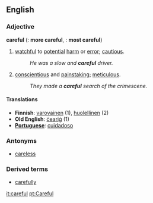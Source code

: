 ==English==

===Adjective===
'''careful'''  ({{compar}}: '''more careful''', {{superl}}: '''most careful''')

# [[watchful]] to [[potential]] [[harm]] or [[error]]; [[cautious]].
#:''He was a slow and '''careful''' driver.''
# [[conscientious]] and [[painstaking]]; [[meticulous]].
#:''They made a '''careful''' search of the crimescene.''

====Translations====
*'''Finnish''': [[varovainen]] (1), [[huolellinen]] (2)
*'''Old English''': [[cearig|ċeariġ]] (1)
*'''[[Portuguese]]''': [[cuidadoso]]

===Antonyms===
*[[careless]]

===Derived terms===
*[[carefully]]

[[it:careful]]
[[pt:Careful]]